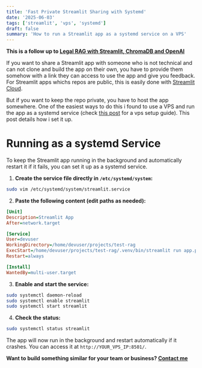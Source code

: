 ```yaml
---
title: 'Fast Private Streamlit Sharing with Systemd'
date: '2025-06-03'
tags: ['streamlit', 'vps', 'systemd']
draft: false
summary: 'How to run a Streamlit app as a systemd service on a VPS'
---
```


**This is a follow up to [Legal RAG with Streamlit, ChromaDB and OpenAI](https://michaelscheiwiller.com/blog/legal-rag-streamlit-chromadb-openai)**

If you want to share a Streamlit app with someone who is not technical and can not clone and build the app on their own, you have to provide them somehow with a link they can access to use the app and give you feedback. For Streamlit apps whichs repos are public, this is easily done with [Streamlit Cloud](https://streamlit.io/cloud).

But if you want to keep the repo private, you have to host the app somewhere. One of the easiest ways to do this i found to use a VPS and run the app as a systemd service (check [this post](https://michaelscheiwiller.com/blog/setting-up-new-server) for a vps setup guide). This post details how i set it up.

# Running as a systemd Service

To keep the Streamlit app running in the background and automatically restart it if it fails, you can set it up as a systemd service.

1. **Create the service file directly in `/etc/systemd/system`:**

```sh
sudo vim /etc/systemd/system/streamlit.service
```

2. **Paste the following content (edit paths as needed):**

```ini
[Unit]
Description=Streamlit App
After=network.target

[Service]
User=devuser
WorkingDirectory=/home/devuser/projects/test-rag
ExecStart=/home/devuser/projects/test-rag/.venv/bin/streamlit run app.py --server.port 8501 --server.address 0.0.0.0
Restart=always

[Install]
WantedBy=multi-user.target
```

3. **Enable and start the service:**

```sh
sudo systemctl daemon-reload
sudo systemctl enable streamlit
sudo systemctl start streamlit
```

4. **Check the status:**

```sh
sudo systemctl status streamlit
```

The app will now run in the background and restart automatically if it crashes. You can access it at `http://YOUR_VPS_IP:8501/`.

**Want to build something similar for your team or business? [Contact me](mailto:mi.scheiwiller@protonmail.com)**
